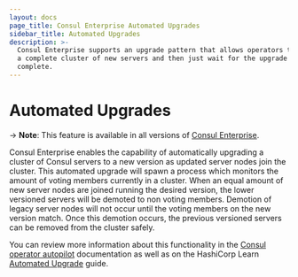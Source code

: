 ```yaml
---
layout: docs
page_title: Consul Enterprise Automated Upgrades
sidebar_title: Automated Upgrades
description: >-
  Consul Enterprise supports an upgrade pattern that allows operators to deploy
  a complete cluster of new servers and then just wait for the upgrade to
  complete.
---
```


# Automated Upgrades

-> **Note**: This feature is available in all versions of [Consul Enterprise](https://www.hashicorp.com/products/consul/).

Consul Enterprise enables the capability of automatically upgrading a cluster of Consul servers to a new
version as updated server nodes join the cluster. This automated upgrade will spawn a process which monitors the amount of voting members
currently in a cluster. When an equal amount of new server nodes are joined running the desired version, the lower versioned servers
will be demoted to non voting members. Demotion of legacy server nodes will not occur until the voting members on the new version match.
Once this demotion occurs, the previous versioned servers can be removed from the cluster safely.

You can review more information about this functionality in the [Consul operator autopilot](/docs/commands/operator/autopilot) documentation as well as on the HashiCorp Learn [Automated Upgrade](https://learn.hashicorp.com/consul/day-2-operations/autopilot#upgrade-migrations) guide.
